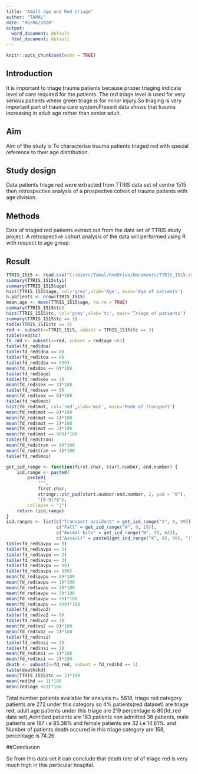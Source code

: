 ---
title: "Adult age and Red triage"
author: "TAMAL"
date: "06/06/2020"
output:
  word_document: default
  html_document: default
---

```{r setup, include=FALSE}
knitr::opts_chunk$set(echo = TRUE)
```

## Introduction
It is important to triage trauma patients because proper triaging indicate level of care required for the patients. The red triage level is used for very serious patients where green triage is for minor injury.So triaging is very important part of trauma care system.Present data shows that trauma increasing in adult age rather than senior adult.

## Aim
Aim of the study is To characterise trauma patients triaged red with special reference to their age distribution.

## Study design
Data patients triage red were extracted from TTRIS data set of centre 1515 then retrospective analysis of a prospective cohort of trauma patients with age division.


## Methods
Data of triaged red patients extract out from the data set of TTRIS study project. A retrospective cohort analysis of the data will performed using R with respect to age group. 

## Result
```{r}
TTRIS_1515 <- read.csv("C:/Users/Tamal/OneDrive/Documents/TTRIS_1515.csv")
summary(TTRIS_1515$tyi)
summary(TTRIS_1515$age)
hist(TTRIS_1515$age, col='grey',xlab='Age', main='Age of patients')
n.patients <- nrow(TTRIS_1515)
mean.age <- mean(TTRIS_1515$age, na.rm = TRUE)
summary(TTRIS_1515$tc)
hist(TTRIS_1515$tc, col='grey',xlab='tc', main='Triage of patients')
summary(TTRIS_1515$tc == 3)
table(TTRIS_1515$tc == 3)
red <- subset(x=TTRIS_1515, subset = TTRIS_1515$tc == 3)
table(red$tc)
fd_red <- subset(x=red, subset = red$age <61)
table(fd_red$doa)
table(fd_red$doa == 0)
table(fd_red$toa == 0)
table(fd_red$doa == 999)
mean(fd_red$doa == 0)*100
table(fd_red$age)
table(fd_red$sex == 1)
mean(fd_red$sex == 1)*100
table(fd_red$sex == 0)
mean(fd_red$sex == 0)*100
table(fd_red$mot)
hist(fd_red$mot, col='red',xlab='mot', main='Mode of transport')
mean(fd_red$mot == 0)*100
mean(fd_red$mot == 1)*100
mean(fd_red$mot == 2)*100
mean(fd_red$mot == 3)*100
mean(fd_red$mot == 999)*100
table(fd_red$tran)
mean(fd_red$tran == 0)*100
mean(fd_red$tran == 1)*100
table(fd_red$moi)

get_icd_range <- function(first.char, start.number, end.number) {
    icd.range <- paste0(
        paste0(
            "^",
            first.char,
            stringr::str_pad(start.number:end.number, 2, pad = "0"),
            "[0-9]?$"),
        collapse = "|")
    return (icd.range)
}
icd.ranges <- list(c("Transport accident" = get_icd_range("V", 0, 99)),
                   c("Fall" = get_icd_range("W", 0, 19)),
                   c("Animal bite" = get_icd_range("W", 50, 64)),
                   c("Assault" = paste0(get_icd_range("X", 85, 99), "|", get_icd_range("Y", 0, 9))))
table(fd_red$avpu == 0)
table(fd_red$avpu == 1)
table(fd_red$avpu == 2)
table(fd_red$avpu == 3)
table(fd_red$avpu == 99)
table(fd_red$avpu == 999)
mean(fd_red$avpu == 0)*100
mean(fd_red$avpu == 1)*100
mean(fd_red$avpu == 2)*100
mean(fd_red$avpu == 3)*100
mean(fd_red$avpu == 99)*100
mean(fd_red$avpu == 999)*100
table(fd_red$vo2)
table(fd_red$vo2 == 0)
table(fd_red$vo2 == 1)
mean(fd_red$vo2 == 0)*100
mean(fd_red$vo2 == 1)*100
table(fd_red$nsi)
table(fd_red$nsi == 1)
table(fd_red$nsi == 2)
mean(fd_red$nsi == 1)*100
mean(fd_red$nsi == 2)*100
death <- subset(x=fd_red, subset = fd_red$hd == 1)
table(death$hd)
mean(TTRIS_1515$tc == 3)*100
mean(red$hd == 1)*100
mean(red$age <61)*100
```

Total number patients available for analysis n= 5618, triage red category patients are 272 under this category so 4% patients(red dataset) are triage red, adult age patients under this triage are 219 percentage is 80(fd_red data set),Admitted patients are 183 patients non admitted 36 patients, male patients are 187 i.e 85.38% and female patients are 32 i.e 14.61%. and Number of patients death occured in this triage category are 158, percentage is 74.26. 

##Conclusion

So from this data set it can conclude that death rate of of triage red is very much high in this perticular hospital.